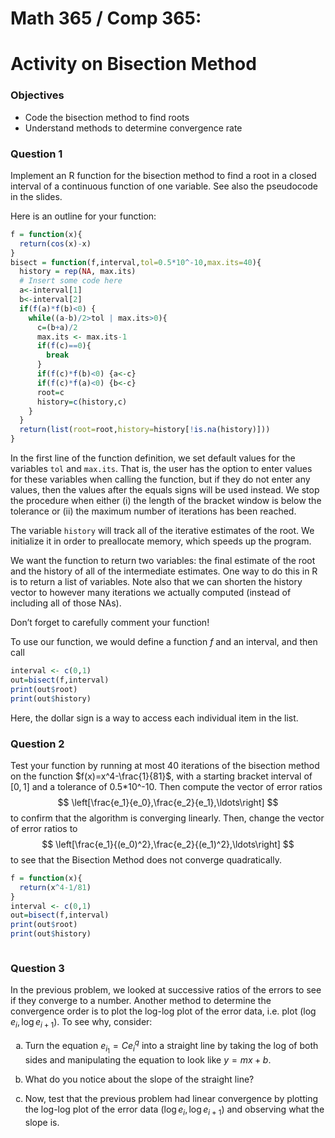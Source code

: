 # Math 365 / Comp 365: 
# Activity on Bisection Method

### Objectives
- Code the bisection method to find roots
- Understand methods to determine convergence rate

### Question 1

Implement an R function for the bisection method to find a root in a closed interval of a continuous function of one variable. See also the pseudocode in the slides.

Here is an outline for your function:
```r
f = function(x){
  return(cos(x)-x)
}
bisect = function(f,interval,tol=0.5*10^-10,max.its=40){
  history = rep(NA, max.its) 
  # Insert some code here
  a<-interval[1]
  b<-interval[2]
  if(f(a)*f(b)<0) {
    while((a-b)/2>tol | max.its>0){
      c=(b+a)/2
      max.its <- max.its-1
      if(f(c)==0){
        break
      } 
      if(f(c)*f(b)<0) {a<-c} 
      if(f(c)*f(a)<0) {b<-c}
      root=c
      history=c(history,c)
    }
  }
  return(list(root=root,history=history[!is.na(history)]))
}
```

In the first line of the function definition, we set default values for the variables `tol` and `max.its`. That is, the user has the option to enter values for these variables when calling the function, but if they do not enter any values, then the values after the equals signs will be used instead. We stop the procedure when either (i)  the length of the bracket window is below the tolerance or (ii) the maximum number of iterations has been reached.

The variable `history` will track all of the iterative estimates of the root. We initialize it in order to preallocate memory, which speeds up the program.

We want the function to return two variables: the final estimate of the root and the history of all of the intermediate estimates. One way to do this in R is to return a list of variables. Note also that we can shorten the history vector to however many iterations we actually computed (instead of including all of those NAs).

Don't forget to carefully comment your function!

To use our function, we would define a function $f$ and an interval, and then call
```r
interval <- c(0,1)
out=bisect(f,interval)
print(out$root)
print(out$history)
```
Here, the dollar sign is a way to access each individual item in the list.


### Question 2

Test your function by running at most 40 iterations of the bisection method on the function $f(x)=x^4-\frac{1}{81}$, with a starting bracket interval of $[0,1]$ and a tolerance of 0.5*10^-10. Then compute the vector of error ratios
$$ \left[\frac{e_1}{e_0},\frac{e_2}{e_1},\ldots\right] $$
to confirm that the algorithm is converging linearly. Then, change the vector of error ratios to
$$ \left[\frac{e_1}{(e_0)^2},\frac{e_2}{(e_1)^2},\ldots\right] $$ to see that the Bisection Method does not converge quadratically.

```r
f = function(x){
  return(x^4-1/81)
}
interval <- c(0,1)
out=bisect(f,interval)
print(out$root)
print(out$history)
```

```r



```



### Question 3

In the previous problem, we looked at successive ratios of the errors to see if they converge to a number. Another method to determine the convergence order is to plot the log-log plot of the error data, i.e. plot $(\log e_i, \log e_{i+1})$. To see why, consider: 

a. Turn the equation $e_{i_1}=Ce_i^q$ into a straight line by taking the log of both sides and manipulating the equation to look like $y=mx+b$.

b. What do you notice about the slope of the straight line?

c. Now, test that the previous problem had linear convergence by plotting the log-log plot of the error data $(\log e_i, \log e_{i+1})$ and observing what the slope is.
